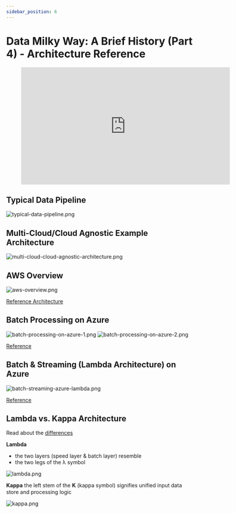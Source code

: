 ```yaml
---
sidebar_position: 6
---
```


# Data Milky Way: A Brief History (Part 4) - Architecture Reference

<div style={{textAlign: 'center'}}>

<figure class="video-container">
    <iframe width="560" height="315" src="https://www.youtube.com/embed/Mzz4o2xDVzw" title="YouTube video player" frameborder="0" allow="accelerometer; autoplay; clipboard-write; encrypted-media; gyroscope; picture-in-picture" allowfullscreen></iframe>
</figure>

</div>

## Typical Data Pipeline

<div style={{textAlign: 'center'}}>

![typical-data-pipeline.png](./assets/typical-data-pipeline.png)

</div>



## Multi-Cloud/Cloud Agnostic Example Architecture

<div style={{textAlign: 'center'}}>

![multi-cloud-cloud-agnostic-architecture.png](./assets/multi-cloud-cloud-agnostic-architecture.png)

</div>

## AWS Overview

<div style={{textAlign: 'center'}}>

![aws-overview.png](./assets/aws-overview.png)

[Reference Architecture](https://docs.aws.amazon.com/wellarchitected/latest/analytics-lens/reference-architecture.html)

</div>

## Batch Processing on Azure

<div style={{textAlign: 'center'}}>

![batch-processing-on-azure-1.png](./assets/batch-processing-on-azure-1.png)
![batch-processing-on-azure-2.png](./assets/batch-processing-on-azure-2.png)

[Reference](https://docs.microsoft.com/en-us/azure/architecture/solution-ideas/articles/ingest-etl-stream-with-adb)

</div>

## Batch & Streaming (Lambda Architecture) on Azure

<div style={{textAlign: 'center'}}>

![batch-streaming-azure-lambda.png](./assets/batch-streaming-azure-lambda.png)

[Reference](https://docs.microsoft.com/en-us/azure/architecture/example-scenario/dataplate2e/data-platform-end-to-end)

</div>


## Lambda vs. Kappa Architecture
Read about the [differences](https://luminousmen.com/post/modern-big-data-architectures-lambda-kappa)

**Lambda**
* the two layers (speed layer & batch layer) resemble
* the two legs of the λ symbol

<div style={{textAlign: 'center'}}>

![lambda.png](./assets/lambda.png)

</div>

**Kappa**
the left stem of the 𝚱 (kappa symbol) signifies
unified input data store and processing logic

<div style={{textAlign: 'center'}}>

![kappa.png](./assets/kappa.png)


</div>

